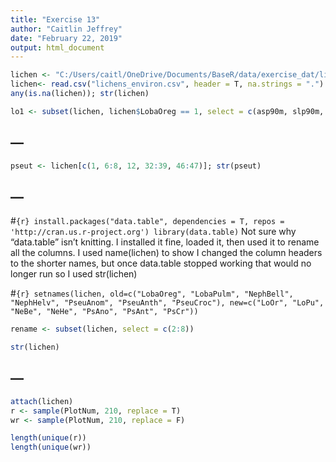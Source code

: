```yaml
---
title: "Exercise 13"
author: "Caitlin Jeffrey"
date: "February 22, 2019"
output: html_document
---
```


```r
lichen <- "C:/Users/caitl/OneDrive/Documents/BaseR/data/exercise_dat/lichen_environ.csv"
lichen<- read.csv("lichens_environ.csv", header = T, na.strings = ".")
any(is.na(lichen)); str(lichen)
```

```r
lo1 <- subset(lichen, lichen$LobaOreg == 1, select = c(asp90m, slp90m, elev90m)); str(lo1)
```

---
---

```r
pseut <- lichen[c(1, 6:8, 12, 32:39, 46:47)]; str(pseut)
```

---
---

#```{r}
install.packages("data.table", dependencies = T, repos = 'http://cran.us.r-project.org')
library(data.table)
```
Not sure why "data.table" isn't knitting. I installed it fine, loaded it, then used it to rename all the columns. I used name(lichen) to show I changed the column headers to the shorter names, but once data.table stopped working that would no longer run so I used str(lichen)

#```{r}
setnames(lichen, old=c("LobaOreg", "LobaPulm", "NephBell", "NephHelv", "PseuAnom", "PseuAnth", "PseuCroc"), new=c("LoOr", "LoPu", "NeBe", "NeHe", "PsAno", "PsAnt", "PsCr"))
```
```r
rename <- subset(lichen, select = c(2:8))
```



```r
str(lichen)
```

---
---

```r
attach(lichen)
r <- sample(PlotNum, 210, replace = T)
wr <- sample(PlotNum, 210, replace = F)
```

```r
length(unique(r))
length(unique(wr))
```



